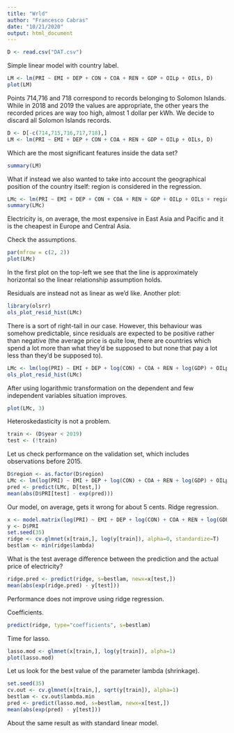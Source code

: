 ```yaml
---
title: "Wrld"
author: "Francesco Cabras"
date: "10/21/2020"
output: html_document
---
```


```r
D <- read.csv("DAT.csv")
```

Simple linear model with country label.

```r
LM <- lm(PRI ~ EMI + DEP + CON + COA + REN + GDP + OILp + OILs, D)
plot(LM)
```

Points 714,716 and 718 correspond to records belonging to Solomon Islands. While in 2018 and 2019 the values are appropriate, the other years the recorded prices are way too high, almost 1 dollar per kWh. We decide to discard all Solomon Islands records.

```r
D <- D[-c(714,715,716,717,718),]
LM <- lm(PRI ~ EMI + DEP + CON + COA + REN + GDP + OILp + OILs, D)
```

Which are the most significant features inside the data set?

```r
summary(LM)
```

What if instead we also wanted to take into account the geographical position of the country itself: region is considered in the regression.

```r
LMc <- lm(PRI ~ EMI + DEP + CON + COA + REN + GDP + OILp + OILs + region, D)
summary(LMc)
```

Electricity is, on average, the most expensive in East Asia and Pacific and it is the cheapest in Europe and Central Asia.

Check the assumptions.

```r
par(mfrow = c(2, 2))
plot(LMc)
```

In the first plot on the top-left we see that the line is approximately horizontal so the linear relationship assumption holds.

Residuals are instead not as linear as we'd like. Another plot:

```r
library(olsrr)
ols_plot_resid_hist(LMc)
```

There is a sort of right-tail in our case. However, this behaviour was somehow predictable, since residuals are expected to be positive rather than negative (the average price is quite low, there are countries which spend a lot more than what they'd be supposed to but none that pay a lot less than they'd be supposed to).

```r
LMc <- lm(log(PRI) ~ EMI + DEP + log(CON) + COA + REN + log(GDP) + OILp + OILs + region, D)
ols_plot_resid_hist(LMc)
```

After using logarithmic transformation on the dependent and few independent variables situation improves.

```r
plot(LMc, 3)
```

Heteroskedasticity is not a problem.

```r
train <- (D$year < 2019)
test <- (!train)
```

Let us check performance on the validation set, which includes observations before 2015.

```r
D$region <- as.factor(D$region)
LMc <- lm(log(PRI) ~ EMI + DEP + log(CON) + COA + REN + log(GDP) + OILp + OILs + region, D, subset=train)
pred <- predict(LMc, D[test,])
mean(abs(D$PRI[test] - exp(pred)))
```

Our model, on average, gets it wrong for about 5 cents.
Ridge regression.

```r
x <- model.matrix(log(PRI) ~ EMI + DEP + log(CON) + COA + REN + log(GDP) + OILp + OILs + region, D)[,-1]
y <- D$PRI
set.seed(35)
ridge <- cv.glmnet(x[train,], log(y[train]), alpha=0, standardize=T)
bestlam <- min(ridge$lambda)
```

What is the test average difference between the prediction and the actual price of electricity?

```r
ridge.pred <- predict(ridge, s=bestlam, newx=x[test,])
mean(abs(exp(ridge.pred) - y[test]))
```

Performance does not improve using ridge regression.

Coefficients.

```r
predict(ridge, type="coefficients", s=bestlam)
```

Time for lasso.

```r
lasso.mod <- glmnet(x[train,], log(y[train]), alpha=1)
plot(lasso.mod)
```

Let us look for the best value of the parameter lambda (shrinkage).

```r
set.seed(35)
cv.out <- cv.glmnet(x[train,], sqrt(y[train]), alpha=1)
bestlam <- cv.out$lambda.min
pred <- predict(lasso.mod, s=bestlam, newx=x[test,])
mean(abs(exp(pred) - y[test]))
```

About the same result as with standard linear model.

